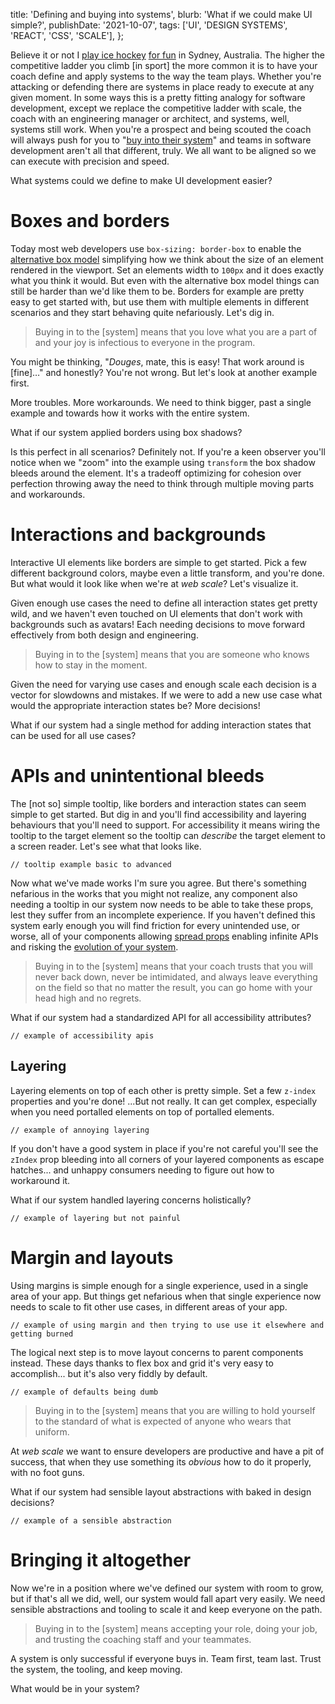 
  title: 'Defining and buying into systems',
  blurb: 'What if we could make UI simple?',
  publishDate: '2021-10-07',
  tags: ['UI', 'DESIGN SYSTEMS', 'REACT', 'CSS', 'SCALE'],
};

Believe it or not I [play ice hockey](https://twitter.com/itsdouges/status/1444889172410449925?s=20) [for fun](https://twitter.com/itsdouges/status/1371743285903912960) in Sydney,
Australia.
The higher the competitive ladder you climb [in sport] the more common it is to have your coach define and apply systems to the way the team plays.
Whether you're attacking or defending there are systems in place ready to execute at any given moment.
In some ways this is a pretty fitting analogy for software development,
except we replace the competitive ladder with scale,
the coach with an engineering manager or architect,
and systems,
well,
systems still work.
When you're a prospect and being scouted the coach will always push for you to "[buy into their system](https://www.ncsasports.org/blog/2014/07/28/buy-program/)" and teams in software development aren't all that different,
truly.
We all want to be aligned so we can execute with precision and speed.

What systems could we define to make UI development easier?

# Boxes and borders

Today most web developers use `box-sizing: border-box` to enable the [alternative box model](https://developer.mozilla.org/en-US/docs/Learn/CSS/Building_blocks/The_box_model#the_alternative_css_box_model) simplifying how we think about the size of an element rendered in the viewport.
Set an elements width to `100px` and it does exactly what you think it would.
But even with the alternative box model things can still be harder than we'd like them to be.
Borders for example are pretty easy to get started with,
but use them with multiple elements in different scenarios and they start behaving quite nefariously.
Let's dig in.

<BorderMenu />

> Buying in to the [system] means that you love what you are a part of and your joy is infectious to everyone in the program.

You might be thinking,
"_Douges_,
mate,
this is easy!
That work around is [fine]…" and honestly?
You're not wrong.
But let's look at another example first.

<BorderTabs />

More troubles.
More workarounds.
We need to think bigger,
past a single example and towards how it works with the entire system.

What if our system applied borders using box shadows?

<BorderShadow />

Is this perfect in all scenarios?
Definitely not.
If you're a keen observer you'll notice when we "zoom" into the example using `transform` the box shadow bleeds around the element.
It's a tradeoff optimizing for cohesion over perfection throwing away the need to think through multiple moving parts and workarounds.

# Interactions and backgrounds

Interactive UI elements like borders are simple to get started.
Pick a few different background colors,
maybe even a little transform,
and you're done.
But what would it look like when we're at _web scale_?
Let's visualize it.

<InteractionsExplosion />

Given enough use cases the need to define all interaction states get pretty wild,
and we haven't even touched on UI elements that don't work with backgrounds such as avatars!
Each needing decisions to move forward effectively from both design and engineering.

> Buying in to the [system] means that you are someone who knows how to stay in the moment.

Given the need for varying use cases and enough scale each decision is a vector for slowdowns and mistakes.
If we were to add a new use case what would the appropriate interaction states be?
More decisions!

What if our system had a single method for adding interaction states that can be used for all use cases?

<InteractionsSingle />

# APIs and unintentional bleeds

The [not so] simple tooltip,
like borders and interaction states can seem simple to get started.
But dig in and you'll find accessibility and layering behaviours that you'll need to support.
For accessibility it means wiring the tooltip to the target element so the tooltip can _describe_ the target element to a screen reader.
Let's see what that looks like.

```
// tooltip example basic to advanced
```

Now what we've made works I'm sure you agree.
But there's something nefarious in the works that you might not realize,
any component also needing a tooltip in our system now needs to be able to take these props,
lest they suffer from an incomplete experience.
If you haven't defined this system early enough you will find friction for every unintended use,
or worse,
all of your components allowing [spread props](https://reactjs.org/docs/jsx-in-depth.html#spread-attributes) enabling infinite APIs and risking the [evolution of your system](/blog/taming-the-beast-that-is-css-in-js#code-evolution).

> Buying in to the [system] means that your coach trusts that you will never back down,
> never be intimidated,
> and always leave everything on the field so that no matter the result,
> you can go home with your head high and no regrets.

What if our system had a standardized API for all accessibility attributes?

```
// example of accessibility apis
```

## Layering

Layering elements on top of each other is pretty simple.
Set a few `z-index` properties and you're done!
...But not really.
It can get complex,
especially when you need portalled elements on top of portalled elements.

```
// example of annoying layering
```

If you don't have a good system in place if you're not careful you'll see the `zIndex` prop bleeding into all corners of your layered components as escape hatches...
and unhappy consumers needing to figure out how to workaround it.

What if our system handled layering concerns holistically?

```
// example of layering but not painful
```

# Margin and layouts

Using margins is simple enough for a single experience,
used in a single area of your app.
But things get nefarious when that single experience now needs to scale to fit other use cases,
in different areas of your app.

```
// example of using margin and then trying to use use it elsewhere and getting burned
```

The logical next step is to move layout concerns to parent components instead.
These days thanks to flex box and grid it's very easy to accomplish...
but it's also very fiddly by default.

```
// example of defaults being dumb
```

> Buying in to the [system] means that you are willing to hold yourself to the standard of what is expected of anyone who wears that uniform.

At _web scale_ we want to ensure developers are productive and have a pit of success,
that when they use something its _obvious_ how to do it properly,
with no foot guns.

What if our system had sensible layout abstractions with baked in design decisions?

```
// example of a sensible abstraction
```

# Bringing it altogether

Now we're in a position where we've defined our system with room to grow,
but if that's all we did,
well,
our system would fall apart very easily.
We need sensible abstractions and tooling to scale it and keep everyone on the path.

> Buying in to the [system] means accepting your role,
> doing your job,
> and trusting the coaching staff and your teammates.

A system is only successful if everyone buys in.
Team first,
team last.
Trust the system,
the tooling,
and keep moving.

What would be in your system?
